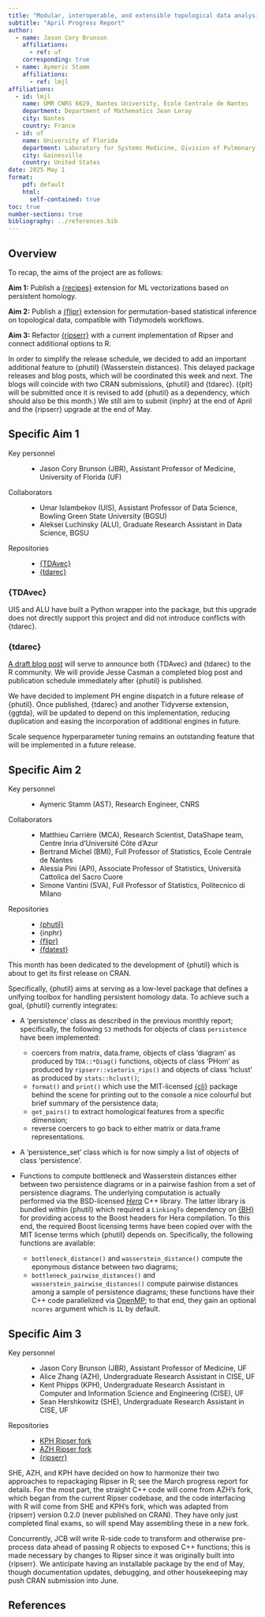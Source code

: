 ```yaml
---
title: "Modular, interoperable, and extensible topological data analysis in R"
subtitle: "April Progress Report"
author:
  - name: Jason Cory Brunson
    affiliations:
      - ref: uf
    corresponding: true
  - name: Aymeric Stamm
    affiliations: 
      - ref: lmjl
affiliations:
  - id: lmjl
    name: UMR CNRS 6629, Nantes University, Ecole Centrale de Nantes
    department: Department of Mathematics Jean Leray
    city: Nantes
    country: France
  - id: uf
    name: University of Florida
    department: Laboratory for Systems Medicine, Division of Pulmonary, Critical Care, and Sleep Medicine
    city: Gainesville
    country: United States
date: 2025 May 1
format:
    pdf: default
    html:
      self-contained: true
toc: true
number-sections: true
bibliography: ../references.bib
---
```


## Overview {-}

To recap, the aims of the project are as follows:

**Aim 1:**
Publish a [{recipes}](https://recipes.tidymodels.org) extension for ML vectorizations based on persistent homology.

**Aim 2:**
Publish a [{flipr}](https://lmjl-alea.github.io/flipr/) extension for permutation-based statistical inference on topological data, compatible with Tidymodels workflows.

**Aim 3:**
Refactor [{ripserr}](https://github.com/tdaverse/ripserr/) with a current implementation of Ripser and connect additional options to R.

In order to simplify the release schedule, we decided to add an important additional feature to {phutil} (Wasserstein distances).
This delayed package releases and blog posts, which will be coordinated this week and next.
The blogs will coincide with two CRAN submissions, {phutil} and {tdarec}.
({plt} will be submitted once it is revised to add {phutil} as a dependency, which should also be this month.)
We still aim to submit {inphr} at the end of April and the {ripserr} upgrade at the end of May.

## Specific Aim 1

Key personnel

: * Jason Cory Brunson (JBR), Assistant Professor of Medicine, University of Florida (UF)

Collaborators

: * Umar Islambekov (UIS), Assistant Professor of Data Science, Bowling Green State University (BGSU)
* Aleksei Luchinsky (ALU), Graduate Research Assistant in Data Science, BGSU

Repositories

: * [{TDAvec}](https://github.com/uislambekov/TDAvec/)
* [{tdarec}](https://github.com/corybrunson/tdarec)

### {TDAvec}

UIS and ALU have built a Python wrapper into the package, but this upgrade does not directly support this project and did not introduce conflicts with {tdarec}.

### {tdarec}

[A draft blog post](https://github.com/tdaverse/tdarec/blob/main/sandbox/tdarec-blog.qmd) will serve to announce both {TDAvec} and {tdarec} to the R community.
We will provide Jesse Casman a completed blog post and publication schedule immediately after {phutil} is published.

We have decided to implement PH engine dispatch in a future release of {phutil}.
Once published, {tdarec} and another Tidyverse extension, {ggtda}, will be updated to depend on this implementation, reducing duplication and easing the incorporation of additional engines in future.

Scale sequence hyperparameter tuning remains an outstanding feature that will be implemented in a future release.

## Specific Aim 2

Key personnel

: - Aymeric Stamm (AST), Research Engineer, CNRS

Collaborators

: - Matthieu Carrière (MCA), Research Scientist, DataShape team, Centre Inria d'Université Côte d'Azur
- Bertrand Michel (BMI), Full Professor of Statistics, Ecole Centrale de Nantes
- Alessia Pini (API), Associate Professor of Statistics, Università Cattolica del Sacro Cuore
- Simone Vantini (SVA), Full Professor of Statistics, Politecnico di Milano

Repositories

: * [{phutil}](https://tdaverse.github.io/phutil/)
* {inphr}
* [{flipr}](https://permaverse.github.io/flipr/)
* [{fdatest}](https://permaverse.github.io/fdatest/)

This month has been dedicated to the development of {phutil} which is about to get its first release on CRAN.

Specifically, {phutil} aims at serving as a low-level package that defines a unifying toolbox for handling persistent homology data. To achieve such a goal, {phutil} currently integrates:

- A 'persistence' class as described in the previous monthly report; specifically, the following `S3` methods for objects of class `persistence` have been implemented:

    - coercers from matrix, data.frame, objects of class 'diagram' as produced by `TDA::*Diag()` functions, objects of class 'PHom' as produced by `ripserr::vietoris_rips()` and objects of class 'hclust' as produced by `stats::hclust()`;
    - `format()` and `print()` which use the MIT-licensed [{cli}](https://cli.r-lib.org) package behind the scene for printing out to the console a nice colourful but brief summary of the persistence data;
    - `get_pairs()` to extract homological features from a specific dimension;
    - reverse coercers to go back to either matrix or data.frame representations.

- A 'persistence_set' class which is for now simply a list of objects of class 'persistence'.

- Functions to compute bottleneck and Wasserstein distances either between two persistence diagrams or in a pairwise fashion from a set of persistence diagrams. The underlying computation is actually performed via the BSD-licensed [*Hera*](https://github.com/anigmetov/hera) C++ library. The latter library is bundled within {phutil} which required a `LinkingTo` dependency on [{BH}](https://dirk.eddelbuettel.com/code/bh.html) for providing access to the Boost headers for Hera compilation. To this end, the required Boost licensing terms have been copied over with the MIT license terms which {phutil} depends on. Specifically, the following functions are available:

    - `bottleneck_distance()` and `wasserstein_distance()` compute the eponymous distance between two diagrams;
    - `bottleneck_pairwise_distances()` and `wasserstein_pairwise_distances()` compute pairwise distances among a sample of persistence diagrams; these functions have their C++ code parallelized via [OpenMP](https://www.openmp.org); to that end, they gain an optional `ncores` argument which is `1L` by default.

## Specific Aim 3

Key personnel

: * Jason Cory Brunson (JBR), Assistant Professor of Medicine, UF
* Alice Zhang (AZH), Undergraduate Research Assistant in CISE, UF
* Kent Phipps (KPH), Undergraduate Research Assistant in Computer and Information Science and Engineering (CISE), UF
* Sean Hershkowitz (SHE), Undergraduate Research Assistant in CISE, UF

Repositories

: * [KPH Ripser fork](https://github.com/strongKs/ripser/)
* [AZH Ripser fork](https://github.com/resetdisconnect/ripser/)
* [{ripserr}](https://github.com/tdaverse/ripserr/)

SHE, AZH, and KPH have decided on how to harmonize their two approaches to repackaging Ripser in R; see the March progress report for details.
For the most part, the straight C++ code will come from AZH's fork, which began from the current Ripser codebase, and the code interfacing with R will come from SHE and KPH’s fork, which was adapted from {ripserr} version 0.2.0 (never published on CRAN).
They have only just completed final exams, so will spend May assembling these in a new fork.

Concurrently, JCB will write R-side code to transform and otherwise pre-process data ahead of passing R objects to exposed C++ functions; this is made necessary by changes to Ripser since it was originally built into {ripserr}.
We anticipate having an installable package by the end of May, though documentation updates, debugging, and other housekeeping may push CRAN submission into June.

## References {-}
